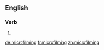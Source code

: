 ==English==

===Verb===
{{head|en}}

# {{present participle of|microfilm}}

[[de:microfilming]]
[[fr:microfilming]]
[[zh:microfilming]]